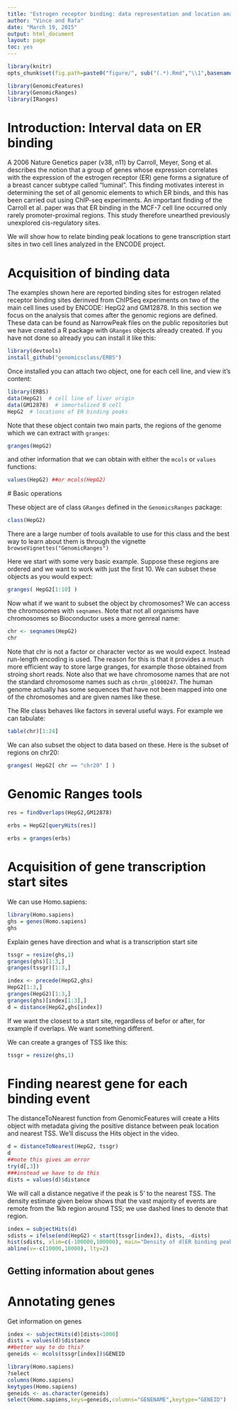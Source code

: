```yaml
---
title: "Estrogen receptor binding: data representation and location analysis"
author: "Vince and Rafa"
date: "March 19, 2015"
output: html_document
layout: page
toc: yes
---
```


```r
library(knitr)
opts_chunk$set(fig.path=paste0("figure/", sub("(.*).Rmd","\\1",basename(knitr:::knit_concord$get('infile'))), "-"))
```

```r
library(GenomicFeatures)
library(GenomicRanges)
library(IRanges)
```

# Introduction: Interval data on ER binding

A 2006 Nature Genetics paper (v38, n11) by Carroll, Meyer, Song et al.
describes the notion that a group of genes
whose expression correlates 
with the expression of the estrogen receptor (ER) gene
forms a signature of a breast cancer subtype
called "luminal".  This finding motivates interest in determining
the set of all genomic elements to which ER binds, and this has
been carried out using ChIP-seq experiments.  An important 
finding of the Carroll et al. paper was that ER binding 
in the MCF-7 cell line occurred only rarely promoter-proximal regions.
This study therefore unearthed previously unexplored 
cis-regulatory sites.

We will show how to relate binding peak locations to gene
transcription start sites in two cell lines analyzed in the
ENCODE project.

# Acquisition of binding data

The examples shown here are reported binding sites for estrogen related receptor binding sites derinved from ChIPSeq experiments on two of the main cell lines used by ENCODE: HepG2 and GM12878. In this section we focus on the analysis that comes after the genomic regions are defined. These data can be found as NarrowPeak files on the public repositories but we have created a R package with `GRanges` objects already created. If you have not done so already you can install it like this:

```r
library(devtools)
install_github("genomicsclass/ERBS")
```

Once installed you can attach two object, one for each cell line, and view it's content:
```r
library(ERBS)
data(HepG2)  # cell line of liver origin
data(GM12878)  # immortalized B cell
HepG2  # locations of ER binding peaks
```

Note that these object contain two main parts, the regions of the genome which we can extract with  `granges`:
```r
granges(HepG2)
```
and other information that we can obtain with either the `mcols` or `values` functions:
```r
values(HepG2) ##or mcols(HepG2)
```

<a name="basic"></a>
# Basic operations 

These object are of class `GRanges` defined in the `GenomicsRanges` package:
```r
class(HepG2)
```
There are a large number of tools available to use for this class and the best way to learn about them is through the vignette `browseVignettes("GenomicRanges")`

Here we start with some very basic example. Suppose these regions are ordered and we want to work with just the first 10. We can subset these objects as you would expect:
```r
granges( HepG2[1:10] )
```
Now what if we want to subset the object by chromosomes? We can access the chromosomes with `seqnames`. Note that not all organisms have chromosomes so Bioconductor uses a more genreal name:

```r
chr <- seqnames(HepG2)
chr
```

Note that chr is not a factor or character vector as we would expect. Instead run-length encoding is used. The reason for this is that it provides a much more efficient way to store large granges, for example those obtained from stroing short reads. Note also that we have chromosome names that are not the standard chromosome names such as `chrUn_gl000247`. The human genome actually has some sequences that have not been mapped into one of the chromosomes and are given names like these. 

The Rle class behaves like factors in several useful ways. For example we can tabulate:

```r
table(chr)[1:24]
```

We can also subset the object to data based on these. Here is the subset of regions on chr20:

```r
granges( HepG2[ chr == "chr20" ] )
```


# Genomic Ranges tools


```r

res = findOverlaps(HepG2,GM12878)

erbs = HepG2[queryHits(res)]

erbs = granges(erbs)
```


# Acquisition of gene transcription start sites

We can use Homo.sapiens:

```r
library(Homo.sapiens)
ghs = genes(Homo.sapiens)
ghs
```

Explain genes have direction and what is a transcription start site

```r
tssgr = resize(ghs,1)
granges(ghs)[1:3,]
granges(tssgr)[1:3,]
```


```r
index <- precede(HepG2,ghs)
HepG2[1:3,]
granges(HepG2)[1:3,]
granges(ghs)[index[1:3],]
d = distance(HepG2,ghs[index])
```

If we want the closest to a start site, regardless of befor or after, for example if overlaps. We want something different.

We can create a granges of TSS like this:

```r
tssgr = resize(ghs,1)
```


# Finding nearest gene for each binding event

The distanceToNearest function from GenomicFeatures will
create a Hits object with metadata giving the positive distance
between peak location and nearest TSS.  We'll discuss the Hits
object in the video.

```r
d = distanceToNearest(HepG2, tssgr)
d
##note this gives an error
try(d[,3])
###instead we have to do this
dists = values(d)$distance
```

We will call a distance negative if the peak is 5' to the nearest TSS.
The density estimate given below shows that the vast majority of
events are remote from the 1kb region around TSS; we use dashed
lines to denote that region.

```r
index = subjectHits(d)
sdists = ifelse(end(HepG2) < start(tssgr[index]), dists, -dists)
hist(sdists, xlim=c(-100000,100000), main="Density of d(ER binding peak, nearest TSS)" ,breaks=seq(min(sdists),max(sdists),len=1000))
abline(v=-c(10000,10000), lty=2)
```

## Getting information about genes

# Annotating genes

Get information on genes

```r
index <- subjectHits(d)[dists<1000]
dists = values(d)$distance
##better way to do this?
geneids <- mcols(tssgr[index])$GENEID
```

```r
library(Homo.sapiens)
?select
columns(Homo.sapiens)
keytypes(Homo.sapiens)
geneids <- as.character(geneids)
select(Homo.sapiens,keys=geneids,columns="GENENAME",keytype="GENEID")
```






